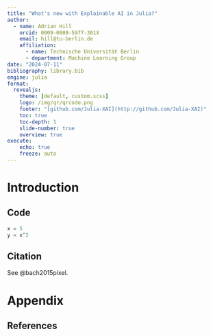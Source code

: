 ```yaml
---
title: "What's new with Explainable AI in Julia?"
author:
  - name: Adrian Hill
    orcid: 0009-0009-5977-301X
    email: hill@tu-berlin.de
    affiliation: 
      - name: Technische Universität Berlin
      - department: Machine Learning Group
date: "2024-07-11"
bibliography: library.bib
engine: julia
format:
  revealjs:
    theme: [default, custom.scss]
    logo: /img/qr/qrcode.png
    footer: "[github.com/Julia-XAI](http://github.com/Julia-XAI)"
    toc: true
    toc-depth: 1
    slide-number: true
    overview: true
execute:
    echo: true
    freeze: auto
---
```


# Introduction

## Code

```julia
x = 5
y = x^2
```

## Citation

See @bach2015pixel.

# Appendix

## References

::: {#refs}
:::
